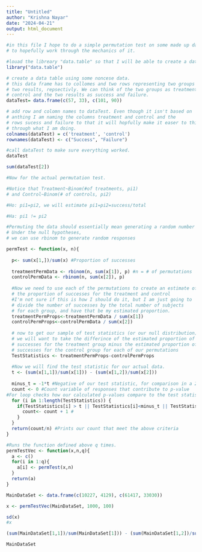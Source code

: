 ```yaml
---
title: "Untitled"
author: "Krishna Nayar"
date: "2024-04-21"
output: html_document
---
```


```r
#in this file I hope to do a simple permutation test on some made up data just 
# to hopefully work through the mechanics of it. 

#louad the libreary "data.table" so that I will be able to create a data table
library("data.table") 
```

```r
# create a data table using some noncese data.
# this data frame has to collomes and two rows representing two groups and 
# two results, repsectivly. We can think of the two groups as treatment and 
# control and the two results as success and failure.
dataTest= data.frame(c(57, 33), c(101, 90))

# add row and colomn names to dataTest. Even though it isn't based on 
# anthing I am naming the columns treatment and control and the 
# rows sucess and failure to that it will hopfully make it easer to think 
# through what I am doing. 
colnames(dataTest) = c('treatment', 'control')
rownames(dataTest) <- c("Success", "Failure")

#call dataTest to make sure everything worked. 
dataTest

sum(dataTest[2])
```
```r
#Now for the actual permutation test. 

#Notice that Treatment~Binom(#of treatments, pi1)
# and Control~Binom(# of controls, pi2)

#Ho: pi1=pi2, we will estimate pi1=pi2=success/total

#Ha: pi1 != pi2

#Permuting the data should essentially mean generating a random number of success
# Under the null hypotheses, 
# we can use rbinom to generate random responses 

permTest <- function(x, n){
  
  p<- sum(x[1,])/sum(x) #Proportion of successes
  
  treatmentPermData <- rbinom(n, sum(x[1]), p) #n = # of permutations
  controlPermData <- rbinom(n, sum(x[2]), p)
  
  #Now we need to use each of the permutations to create an estimate of 
  # the proportion of successes for the treatment and control
  #I'm not sure if this is how I should do it, but I am just going to
  # divide the number of successes by the total number of subjects
  # for each group, and have that be my estimated proportion. 
  treatmentPermProps<-treatmentPermData / sum(x[1])
  controlPermProps<-controlPermData / sum(x[2])
  
  # now to get our sample of test statistics (or our null distribution)
  # we will want to take the differince of the estimated proportion of 
  # successes for the treatment group minus the estimated proportion of 
  # successes for the control group for each of our permutations 
  TestStatistics <- treatmentPermProps-controlPermProps
  
  #Now we will find the test statistic for our actual data. 
  t <- (sum(x[1,1])/sum(x[1])) - (sum(x[1,2])/sum(x[2]))
  
  minus_t = -1*t #Negative of our test statistic, for comparison in a 2-sided test
  count <- 0 #Count variable of responses that contribute to p-value
#For loop checks how our calculated p-values compare to the test statistic - counts up the number of values that exceed it, are less than its negative, or are equivalent to it
  for (i in 1:length(TestStatistics)) {
    if(TestStatistics[i] > t || TestStatistics[i]<minus_t || TestStatistics[i]== t || TestStatistics[i]== minus_t) { 
      count<- count + 1 #
    }
  }
  return(count/n) #Prints our count that meet the above criteria
}

#Runs the function defined above q times.
permTestVec <- function(x,n,q){
  a <- c()
  for(i in 1:q){
    a[i] <- permTest(x,n)
  }
  return(a)
}
```


```r
MainDataSet <- data.frame(c(10227, 4129), c(61417, 33030))

x <- permTestVec(MainDataSet, 1000, 100)

sd(x)
#x

(sum(MainDataSet[1,1])/sum(MainDataSet[1])) - (sum(MainDataSet[1,2])/sum(MainDataSet[2]))

MainDataSet
```
